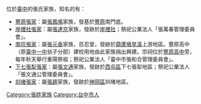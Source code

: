 位於[[臺中|臺中]]的張氏家族，知名的有：
*[[豐原張家|豐原張家]]：屬[[張鳳鳴|張鳳鳴]]家族，發基於[[豐原區|豐原]]南門底。
*[[岸裡社張家|岸裡社張家]]：屬[[張達京|張達京]]家族，發跡於[[岸裡社|岸裡社]]；祭祀公業法人「張萬春管理委員會」。
*[[南坑張家|南坑張家]]：屬[[張元香|張元香]]家族，百忍堂，發跡於[[豐原區|葫蘆墩]][[旱溪|旱溪]]上游地區。豐原高中（原[[臺中一中|臺中一中]]翁子分部）建校用地由此家族捐出興建。宗祠位於[[豐原高中|豐原高中]]旁，每年秋天舉行重陽祭祖；祭祀公業法人「臺中市張和合管理委員會」。
*[[下七張犁張家|下七張犁張家]]：屬[[張文通|張文通]]家族，發跡於[[西屯區|西屯區]]下七張犁地區；祭祀公業法人「張文通公管理委員會」。
*[[圳堵張家|圳堵張家]]：屬[[張趨|張趨]]家族，發跡於[[神岡區|神岡區]]圳堵地區。



[[Category:張姓家族|Category:張姓家族]]
[[Category:台中市人|Category:台中市人]]